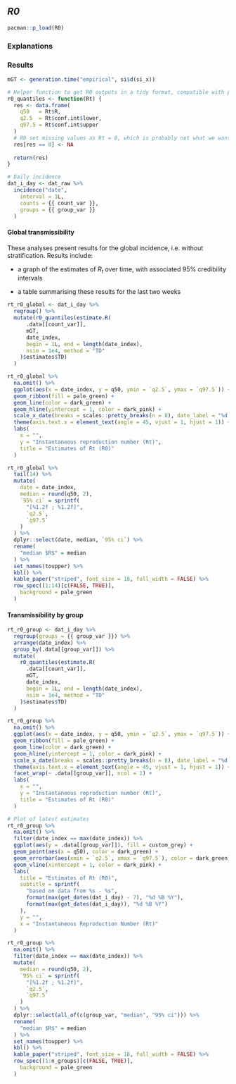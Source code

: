 ## _R0_

```r
pacman::p_load(R0)
```

### Explanations

### Results

```r
mGT <- generation.time("empirical", si$d(si_x))

# Helper function to get R0 outputs in a tidy format, compatible with pipelines
r0_quantiles <- function(Rt) {
  res <- data.frame(
    q50   = Rt$R,
    q2.5  = Rt$conf.int$lower,
    q97.5 = Rt$conf.int$upper
  )
  # R0 set missing values as Rt = 0, which is probably not what we want
  res[res == 0] <- NA
  
  return(res)
}

# Daily incidence
dat_i_day <- dat_raw %>%
  incidence("date",
    interval = 1L,
    counts = {{ count_var }},
    groups = {{ group_var }}
  )
```


#### Global transmissibility

These analyses present results for the global incidence, i.e. without
stratification. Results include:
 
* a graph of the estimates of $R_t$ over time, with associated 95% credibility
  intervals
  
* a table summarising these results for the last two weeks

```r
rt_r0_global <- dat_i_day %>%
  regroup() %>%
  mutate(r0_quantiles(estimate.R(
      .data[[count_var]],
      mGT,
      date_index,
      begin = 1L, end = length(date_index),
      nsim = 1e4, method = "TD"
    )$estimates$TD)
  )

rt_r0_global %>%
  na.omit() %>%
  ggplot(aes(x = date_index, y = q50, ymin = `q2.5`, ymax = `q97.5`)) +
  geom_ribbon(fill = pale_green) +
  geom_line(color = dark_green) +
  geom_hline(yintercept = 1, color = dark_pink) +
  scale_x_date(breaks = scales::pretty_breaks(n = 8), date_label = "%d %b %Y") +
  theme(axis.text.x = element_text(angle = 45, vjust = 1, hjust = 1)) +
  labs(
    x = "",
    y = "Instantaneous reproduction number (Rt)",
    title = "Estimates of Rt (R0)"
  )

rt_r0_global %>%
  tail(14) %>%
  mutate(
    date = date_index,
    median = round(q50, 2),
    `95% ci` = sprintf(
      "[%1.2f ; %1.2f]",
      `q2.5`,
      `q97.5`
    )
  ) %>%
  dplyr::select(date, median, `95% ci`) %>%
  rename(
    "median $R$" = median
  ) %>%
  set_names(toupper) %>%
  kbl() %>%
  kable_paper("striped", font_size = 18, full_width = FALSE) %>%
  row_spec((1:14)[c(FALSE, TRUE)],
    background = pale_green
  )
```

#### Transmissibility by group

```r
rt_r0_group <- dat_i_day %>%
  regroup(groups = {{ group_var }}) %>%
  arrange(date_index) %>%
  group_by(.data[[group_var]]) %>%
  mutate(
    r0_quantiles(estimate.R(
      .data[[count_var]],
      mGT,
      date_index,
      begin = 1L, end = length(date_index),
      nsim = 1e4, method = "TD"
    )$estimates$TD)
  )

rt_r0_group %>%
  na.omit() %>%
  ggplot(aes(x = date_index, y = q50, ymin = `q2.5`, ymax = `q97.5`)) +
  geom_ribbon(fill = pale_green) +
  geom_line(color = dark_green) +
  geom_hline(yintercept = 1, color = dark_pink) +
  scale_x_date(breaks = scales::pretty_breaks(n = 8), date_label = "%d %b %Y") +
  theme(axis.text.x = element_text(angle = 45, vjust = 1, hjust = 1)) +
  facet_wrap(~ .data[[group_var]], ncol = 1) +
  labs(
    x = "",
    y = "Instantaneous reproduction number (Rt)",
    title = "Estimates of Rt (R0)"
  )
```

```r
# Plot of latest estimates
rt_r0_group %>%
  na.omit() %>%
  filter(date_index == max(date_index)) %>%
  ggplot(aes(y = .data[[group_var]]), fill = custom_grey) +
  geom_point(aes(x = q50), color = dark_green) +
  geom_errorbar(aes(xmin = `q2.5`, xmax = `q97.5`), color = dark_green) +
  geom_vline(xintercept = 1, color = dark_pink) +
  labs(
    title = "Estimates of Rt (R0)",
    subtitle = sprintf(
      "based on data from %s - %s",
      format(max(get_dates(dat_i_day) - 7), "%d %B %Y"),
      format(max(get_dates(dat_i_day)), "%d %B %Y")
    ),
    y = "",
    x = "Instantaneous Reproduction Number (Rt)"
  )

rt_r0_group %>%
  na.omit() %>%
  filter(date_index == max(date_index)) %>%
  mutate(
    median = round(q50, 2),
    `95% ci` = sprintf(
      "[%1.2f ; %1.2f]",
      `q2.5`,
      `q97.5`
    )
  ) %>%
  dplyr::select(all_of(c(group_var, "median", "95% ci"))) %>%
  rename(
    "median $R$" = median
  ) %>%
  set_names(toupper) %>%
  kbl() %>%
  kable_paper("striped", font_size = 18, full_width = FALSE) %>%
  row_spec((1:n_groups)[c(FALSE, TRUE)],
    background = pale_green
  )
```
